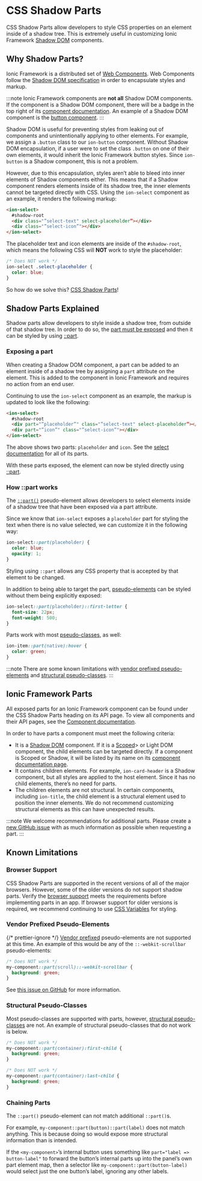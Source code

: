 # CSS Shadow Parts

CSS Shadow Parts allow developers to style CSS properties on an element inside of a shadow tree. This is extremely useful in customizing Ionic Framework <a href="https://developer.mozilla.org/en-US/docs/Web/Web_Components/Using_shadow_DOM" target="_blank" rel="noopener noreferrer">Shadow DOM</a> components.

## Why Shadow Parts?

Ionic Framework is a distributed set of <a href="https://developer.mozilla.org/en-US/docs/Web/Web_Components" target="_blank" rel="noopener noreferrer">Web Components</a>. Web Components follow the <a href="https://w3c.github.io/webcomponents/spec/shadow/" target="_blank" rel="noopener noreferrer">Shadow DOM specification</a> in order to encapsulate styles and markup.

:::note
Ionic Framework components are **not all** Shadow DOM components. If the component is a Shadow DOM component, there will be a badge in the top right of its [component documentation](../components.md). An example of a Shadow DOM component is the [button component](../api/button.mdx).
:::

Shadow DOM is useful for preventing styles from leaking out of components and unintentionally applying to other elements. For example, we assign a `.button` class to our `ion-button` component. Without Shadow DOM encapsulation, if a user were to set the class `.button` on one of their own elements, it would inherit the Ionic Framework button styles. Since `ion-button` is a Shadow component, this is not a problem.

However, due to this encapsulation, styles aren’t able to bleed into inner elements of Shadow components either. This means that if a Shadow component renders elements inside of its shadow tree, the inner elements cannot be targeted directly with CSS. Using the `ion-select` component as an example, it renders the following markup:

```html
<ion-select>
  #shadow-root
  <div class="”select-text" select-placeholder”></div>
  <div class="”select-icon”"></div>
</ion-select>
```

The placeholder text and icon elements are inside of the `#shadow-root`, which means the following CSS will **NOT** work to style the placeholder:

```css
/* Does NOT work */
ion-select .select-placeholder {
  color: blue;
}
```

So how do we solve this? [CSS Shadow Parts](#shadow-parts-explained)!

## Shadow Parts Explained

Shadow parts allow developers to style inside a shadow tree, from outside of that shadow tree. In order to do so, the [part must be exposed](#exposing-a-part) and then it can be styled by using [::part](#how-part-works).

### Exposing a part

When creating a Shadow DOM component, a part can be added to an element inside of a shadow tree by assigning a `part` attribute on the element. This is added to the component in Ionic Framework and requires no action from an end user.

Continuing to use the `ion-select` component as an example, the markup is updated to look like the following:

```html
<ion-select>
  #shadow-root
  <div part="”placeholder”" class="”select-text" select-placeholder”></div>
  <div part="”icon”" class="”select-icon”"></div>
</ion-select>
```

The above shows two parts: `placeholder` and `icon`. See the [select documentation](../api/select.mdx#css-shadow-parts) for all of its parts.

With these parts exposed, the element can now be styled directly using [::part](#how-part-works).

### How ::part works

The <a href="https://developer.mozilla.org/en-US/docs/Web/CSS/::part" target="_blank" rel="noopener noreferrer">`::part()`</a> pseudo-element allows developers to select elements inside of a shadow tree that have been exposed via a part attribute.

Since we know that `ion-select` exposes a `placeholder` part for styling the text when there is no value selected, we can customize it in the following way:

```css
ion-select::part(placeholder) {
  color: blue;
  opacity: 1;
}
```

Styling using `::part` allows any CSS property that is accepted by that element to be changed.

In addition to being able to target the part, <a href="https://developer.mozilla.org/en-US/docs/Web/CSS/Pseudo-elements" target="_blank" rel="noopener noreferrer">pseudo-elements</a> can be styled without them being explicitly exposed:

```css
ion-select::part(placeholder)::first-letter {
  font-size: 22px;
  font-weight: 500;
}
```

Parts work with most <a href="https://developer.mozilla.org/en-US/docs/Web/CSS/Pseudo-classes" target="_blank" rel="noopener noreferrer">pseudo-classes</a>, as well:

```css
ion-item::part(native):hover {
  color: green;
}
```

:::note
There are some known limitations with [vendor prefixed pseudo-elements](#vendor-prefixed-pseudo-elements) and [structural pseudo-classes](#structural-pseudo-classes).
:::

## Ionic Framework Parts

All exposed parts for an Ionic Framework component can be found under the CSS Shadow Parts heading on its API page. To view all components and their API pages, see the [Component documentation](../components.md).

In order to have parts a component must meet the following criteria:

- It is a [Shadow DOM](../reference/glossary.mdx#shadow) component. If it is a [Scoped](../reference/glossary.mdx#scoped)> or Light DOM component, the child elements can be targeted directly. If a component is Scoped or Shadow, it will be listed by its name on its [component documentation page](../components.md).
- It contains children elements. For example, `ion-card-header` is a Shadow component, but all styles are applied to the host element. Since it has no child elements, there’s no need for parts.
- The children elements are not structural. In certain components, including `ion-title`, the child element is a structural element used to position the inner elements. We do not recommend customizing structural elements as this can have unexpected results.

:::note
We welcome recommendations for additional parts. Please create a <a href="https://github.com/ionic-team/ionic-framework/issues/new?assignees=&labels=&template=feature_request.md&title=feat%3A+" target="_blank" rel="noopener noreferrer">new GitHub issue</a> with as much information as possible when requesting a part.
:::

## Known Limitations

### Browser Support

CSS Shadow Parts are supported in the recent versions of all of the major browsers. However, some of the older versions do not support shadow parts. Verify the <a href="https://caniuse.com/#feat=mdn-css_selectors_part" target="_blank" rel="noopener noreferrer">browser support</a> meets the requirements before implementing parts in an app. If browser support for older versions is required, we recommend continuing to use [CSS Variables](../theming/css-variables.mdx) for styling.

### Vendor Prefixed Pseudo-Elements

{/* prettier-ignore */}
<a href="https://developer.mozilla.org/en-US/docs/Glossary/Vendor_Prefix" target="_blank" rel="noopener noreferrer">Vendor prefixed</a> pseudo-elements are not supported at this time. An example of this would be any of the `::-webkit-scrollbar` pseudo-elements:

```css
/* Does NOT work */
my-component::part(scroll)::-webkit-scrollbar {
  background: green;
}
```

See <a href="https://github.com/w3c/csswg-drafts/issues/4530" target="_blank" rel="noopener noreferrer">this issue on GitHub</a> for more information.

### Structural Pseudo-Classes

Most pseudo-classes are supported with parts, however, <a href="https://www.w3.org/TR/selectors-4/#structural-pseudos" target="_blank" rel="noopener noreferrer">structural pseudo-classes</a> are not. An example of structural pseudo-classes that do not work is below.

```css
/* Does NOT work */
my-component::part(container):first-child {
  background: green;
}

/* Does NOT work */
my-component::part(container):last-child {
  background: green;
}
```

### Chaining Parts

The `::part()` pseudo-element can not match additional `::part()`s.

For example, `my-component::part(button)::part(label)` does not match anything. This is because doing so would expose more structural information than is intended.

If the `<my-component>`’s internal button uses something like `part="label => button-label"` to forward the button’s internal parts up into the panel’s own part element map, then a selector like `my-component::part(button-label)` would select just the one button’s label, ignoring any other labels.
